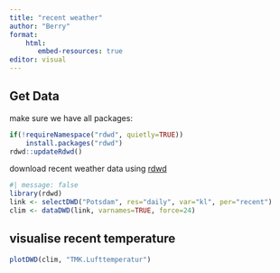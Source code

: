 ```yaml
---
title: "recent weather"
author: "Berry"
format:
    html: 
       embed-resources: true
editor: visual
---
```


## Get Data

make sure we have all packages:

```r
if(!requireNamespace("rdwd", quietly=TRUE))
	install.packages("rdwd")
rdwd::updateRdwd()
```

download recent weather data using [rdwd](https://bookdown.org/brry/rdwd/)

```r
#| message: false
library(rdwd)
link <- selectDWD("Potsdam", res="daily", var="kl", per="recent")
clim <- dataDWD(link, varnames=TRUE, force=24)
```

## visualise recent temperature

```r
plotDWD(clim, "TMK.Lufttemperatur")
```
